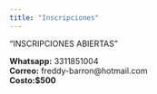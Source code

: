 ```yaml
---
title: "Inscripciones"
---
```


"INSCRIPCIONES ABIERTAS"

**Whatsapp:** 3311851004  
**Correo:** freddy-barron@hotmail.com  
**Costo:$500**